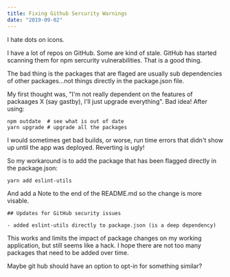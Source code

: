 ```yaml
---
title: Fixing Github Sercurity Warnings
date: "2019-09-02"
---
```


I hate dots on icons.

I have a lot of repos on GitHub.  Some are kind of stale.  GitHub 
has started scanning them for npm sercurity vulnerabilities.  That
is a good thing.  

The bad thing is the packages that are flaged are usually sub
dependencies of other packages...not things directly in the package.json file.

My first thought was, "I'm not really dependent on the features
of packaages X (say gastby), I'll just upgrade everything".  Bad idea! After using:
```
npm outdate  # see what is out of date
yarn upgrade # upgrade all the packages
```

I would sometimes get bad builds, or worse, run time errors that
didn't show up until the app was deployed.  Reverting is ugly!


So my workaround is to add the package that has been flagged
directly in the package.json:
```
yarn add eslint-utils
```

And add a Note to the end of the README.md so the change is more visable.

```
## Updates for GitHub security issues

- added eslint-utils directly to package.json (is a deep dependency)
```

This works and limits the impact of package changes on my working application, but still seems like a hack.  I hope there are not too many packages that need to be added over time.

Maybe git hub should have an option to opt-in for something similar?
